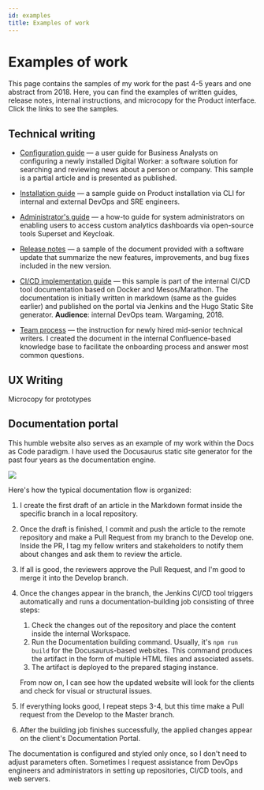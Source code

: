 ```yaml
---
id: examples
title: Examples of work
---
```


# Examples of work

This page contains the samples of my work for the past 4-5 years and one abstract from 2018. Here, you can find the examples of written guides, release notes, internal instructions, and microcopy for the Product interface. Click the links to see the samples.

## Technical writing

- [Configuration guide](/docs/examples/dw) — a user guide for Business Analysts on configuring a newly installed Digital Worker: a software solution for searching and reviewing news about a person or company. This sample is a partial article and is presented as published.

- [Installation guide](/docs/examples/install) — a sample guide on Product installation via CLI for internal and external DevOps and SRE engineers.

- [Administrator's guide](/docs/examples/access) — a how-to guide for system administrators on enabling users to access custom analytics dashboards via open-source tools Superset and Keycloak.

- [Release notes](/docs/examples/release-notes) — a sample of the document provided with a software update that summarize the new features, improvements, and bug fixes included in the new version.
- [CI/CD implementation guide](/img/samples/sample-3-instruction-2018.pdf) — this sample is part of the internal CI/CD tool documentation based on Docker and Mesos/Marathon. The documentation is initially written in markdown (same as the guides earlier) and published on the portal via Jenkins and the Hugo Static Site generator. **Audience**: internal DevOps team. Wargaming, 2018.
- [Team process](/img/samples/team-process_.pdf) — the instruction for newly hired mid-senior technical writers. I created the document in the internal Confluence-based knowledge base to facilitate the onboarding process and answer most common questions.

## UX Writing

Microcopy for prototypes

## Documentation portal

This humble website also serves as an example of my work within the Docs as Code paradigm. I have used the Docusaurus static site generator for the past four years as the documentation engine.

![](/img/website.png)

Here's how the typical documentation flow is organized:

1. I create the first draft of an article in the Markdown format inside the specific branch in a local repository.
2. Once the draft is finished, I commit and push the article to the remote repository and make a Pull Request from my branch to the Develop one. Inside the PR, I tag my fellow writers and stakeholders to notify them about changes and ask them to review the article.
3. If all is good, the reviewers approve the Pull Request, and I'm good to merge it into the Develop branch.
4. Once the changes appear in the branch, the Jenkins CI/CD tool triggers automatically and runs a documentation-building job consisting of three steps:

    1. Check the changes out of the repository and place the content inside the internal Workspace.
    2. Run the Documentation building command. Usually, it's `npm run build` for the Docusaurus-based websites. This command produces the artifact in the form of multiple HTML files and associated assets.
    3. The artifact is deployed to the prepared staging instance.

    From now on, I can see how the updated website will look for the clients and check for visual or structural issues.

5. If everything looks good, I repeat steps 3-4, but this time make a Pull request from the Develop to the Master branch.
6. After the building job finishes successfully, the applied changes appear on the client's Documentation Portal.

The documentation is configured and styled only once, so I don't need to adjust parameters often. Sometimes I request assistance from DevOps engineers and administrators in setting up repositories, CI/CD tools, and web servers.

<!--
learning-oriented tutorials

goal-oriented how-to guides

understanding-oriented discussions

information-oriented reference material -->
